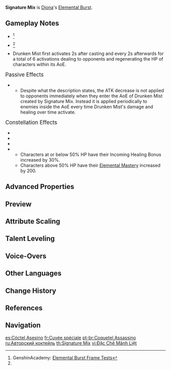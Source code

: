 {{Talent Infobox
|image         = Talent Signature Mix.png
|character     = Diona
|type          = Elemental Burst
|info          = Tosses out a special cold brew that deals {{Color|AoE Cryo DMG}} and creates a Drunken Mist in an [[AoE]].<br /><br />'''Drunken Mist'''
* Deals continuous {{Color|Cryo DMG}} to opponents within the AoE.
* Continuously regenerates the HP of characters within the AoE.
|energyCost    = 80
|CD            = 20s
|duration      = 12s
|attr1         = Skill DMG
|value1        = 80–180%
|attr2         = Continuous Field DMG
|value2        = 52.6–118.4%
|attr3         = HP Regeneration Over Time
|value3        = 5.34% Max HP+513–12.01% Max HP+1,514
|utility1      = AoE
|utility2      = Effects Retained Character Fallen
|utility3      = Healing
|scale_att1    = ATK
}}
{{Description|A horrific mix that even Diona considers inhumane. The horrifying foretaste should be left for one's opponents. It has a crisp aftertaste, but unfortunately, one can only feel it on one's nose and skin.}}
'''Signature Mix''' is [[Diona]]'s [[Elemental Burst]].

==Gameplay Notes==
* {{TalentNote|energy frame|49}}<ref name="Genshin Academy burst info sheet">GenshinAcademy: [https://docs.google.com/spreadsheets/d/1iLUT8Tafwih3RZbNlA59w6-x5NQdgPvsMc86b7W92DQ/edit#gid=0 Elemental Burst Frame Tests]</ref>
* {{TalentNote|cooldown frame|43}}<ref name="Genshin Academy burst info sheet" />
* Drunken Mist first activates 2s after casting and every 2s afterwards for a total of 6 activations dealing {{Color|Cryo damage}} to opponents and regenerating the HP of characters within its AoE.

;<big>Passive Effects</big>
* {{TalentNote|ascension|2|Drunkards' Farce|character=Diona|talent=Signature Mix}}
** Despite what the description states, the ATK decrease is not applied to opponents immediately when they enter the AoE of Drunken Mist created by Signature Mix. Instead it is applied periodically to enemies inside the AoE every time Drunken Mist's damage and healing over time activate.

;<big>Constellation Effects</big>
* {{TalentNote|constellation|1|A Lingering Flavor}}
* {{TalentNote|constellation|3|A—Another Round?}}
* {{TalentNote|constellation|4|Wine Industry Slayer}}
* {{TalentNote|constellation|6|Cat's Tail Closing Time|buffs characters within the radius of Signature Mix as follows:}}
** Characters at or below 50% HP have their Incoming Healing Bonus increased by 30%.
** Characters above 50% HP have their [[Elemental Mastery]] increased by 200.

==Advanced Properties==
{{Advanced Properties
|title   = Skill DMG
|gu      = 1U
|icdtag  = Elemental Burst
|icdtype = 2.5s/3 Hits
|poise   = 50
|impulse = 2

|title2   = Continuous Field DMG
|gu2      = 1U
|icdtag2  = Elemental Burst DMG
|icdtype2 = 2.5s/3 Hits
|poise2   = 50
|impulse2 = 1
}}

==Preview==
{{Preview
|file    = Signature Mix Preview
}}
{{clr}}

==Attribute Scaling==
{{Talent Scaling
|talentType=Elemental Burst
|levels=14
|order=skilldmg,continuousfielddmg,hpregenerationovertime,duration,cd,energycost
|titles=Skill DMG (%),Continuous Field DMG (%),HP Regeneration Over Time,Duration,CD,Energy Cost
|skilldmg_1=80
|skilldmg_2=86
|skilldmg_3=92
|skilldmg_4=100
|skilldmg_5=106
|skilldmg_6=112
|skilldmg_7=120
|skilldmg_8=128
|skilldmg_9=136
|skilldmg_10=144
|skilldmg_11=152
|skilldmg_12=160
|skilldmg_13=170
|skilldmg_14=180
|continuousfielddmg_1=52.64
|continuousfielddmg_2=56.59
|continuousfielddmg_3=60.54
|continuousfielddmg_4=65.8
|continuousfielddmg_5=69.75
|continuousfielddmg_6=73.7
|continuousfielddmg_7=78.96
|continuousfielddmg_8=84.22
|continuousfielddmg_9=89.49
|continuousfielddmg_10=94.75
|continuousfielddmg_11=100.02
|continuousfielddmg_12=105.28
|continuousfielddmg_13=111.86
|continuousfielddmg_14=118.4
|hpregenerationovertime_1=5.34% Max HP+513.19
|hpregenerationovertime_2=5.74% Max HP+564.51
|hpregenerationovertime_3=6.14% Max HP+620.11
|hpregenerationovertime_4=6.67% Max HP+680
|hpregenerationovertime_5=7.07% Max HP+744.15
|hpregenerationovertime_6=7.47% Max HP+812.59
|hpregenerationovertime_7=8% Max HP+885.3
|hpregenerationovertime_8=8.54% Max HP+962.29
|hpregenerationovertime_9=9.07% Max HP+1043
|hpregenerationovertime_10=9.6% Max HP+1129
|hpregenerationovertime_11=10.14% Max HP+1218
|hpregenerationovertime_12=10.67% Max HP+1313
|hpregenerationovertime_13=11.34% Max HP+1411
|hpregenerationovertime_14=12.01% Max HP+1514
|duration=12s
|cd=20s
|energycost=80
}}

==Talent Leveling==
{{Talent Upgrade|Diona}}

==Voice-Overs==
{{Talent VO}}

==Other Languages==
{{Other Languages
|en      = Signature Mix
|zhs     = 最烈特调
|zhs_rm  = Zuì liè tèdiào
|zht     = 最烈特調
|zht_rm  = Zuì liè tèdiào
|zh_tl   = Most Intense Special Blend
|ja      = 特製スピリッツ
|ja_rm   = Tokusei Supirittsu
|ja_tl   = Specially Made Spirits
|ko      = 특제 칵테일
|ko_rm   = Teukje Kakte'il
|ko_tl   = Special-Made Cocktail
|es      = Cóctel asesino
|es_tl   = Assassin Cocktail
|fr      = Cuvée spéciale
|fr_tl   = Special Vintage
|ru      = Авторский коктейль
|ru_tl   = Author's Cocktail
|th      = Signature Mix
|vi      = Đặc Chế Mãnh Liệt
|vi_tl   = Intense Specialty
|de      = Eisgekühlter Branntwein
|de_tl   = Ice-Cooled Brandy
|id      = Signature Mix
|pt      = Coquetel Assassino
|pt_tl   = 
|tr      = Özel Karışım
|tr_tl   = 
|it      = Miscela d'autore
|it_tl   = Signature Blend
}}

==Change History==
{{Change History|1.1}}

==References==
{{Reflist}}

==Navigation==
{{Talent Navbox|Diona}}

[[es:Cóctel Asesino]]
[[fr:Cuvée spéciale]]
[[pt-br:Coquetel Assassino]]
[[ru:Авторский коктейль]]
[[th:Signature Mix]]
[[vi:Đặc Chế Mãnh Liệt]]